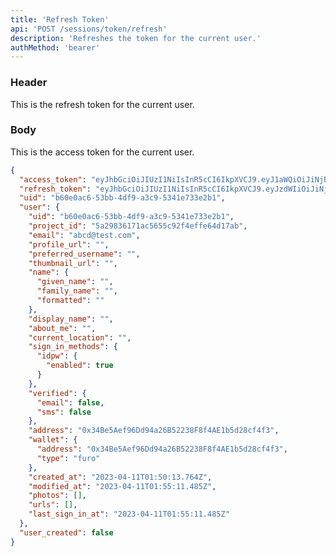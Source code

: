 ```yaml
---
title: 'Refresh Token'
api: 'POST /sessions/token/refresh'
description: 'Refreshes the token for the current user.'
authMethod: 'bearer'
---
```


### Header

<ParamField header="Authorization" type="string" required>
  This is the refresh token for the current user.
</ParamField>

### Body

<ParamField body="accessToken" type="string" required>
  This is the access token for the current user.
</ParamField>

<ResponseExample>

```json 201: Created
{
  "access_token": "eyJhbGciOiJIUzI1NiIsInR5cCI6IkpXVCJ9.eyJ1aWQiOiJiNjBlMGFjNi01M2JiLTRkZjktYTNjOS01MzQxZTczM2UyYjEiLCJ1ZW0iOiJhYmNkQHRlc3QuY29tIiwicGlkIjoiNWEyOTgzNjE3MWFjNTY1NWM5MmY0ZWZmZTY0ZDE3YWIiLCJpYXQiOjE2ODExNzgxMTEsImV4cCI6MTY4MTE4MTcxMX0.JyF7WO1Kna6aBBgCQ8YoJ8SIDloQEu0PnMyAM8cwYmM",
  "refresh_token": "eyJhbGciOiJIUzI1NiIsInR5cCI6IkpXVCJ9.eyJzdWIiOiJiNjBlMGFjNi01M2JiLTRkZjktYTNjOS01MzQxZTczM2UyYjEiLCJpYXQiOjE2ODExNzgxMTEsImV4cCI6MTY4MTc4MjkxMX0.I-zxvlmegw_uGyuBrecyDmpgbikIOa3dD6CPWLWiZz8",
  "uid": "b60e0ac6-53bb-4df9-a3c9-5341e733e2b1",
  "user": {
    "uid": "b60e0ac6-53bb-4df9-a3c9-5341e733e2b1",
    "project_id": "5a29836171ac5655c92f4effe64d17ab",
    "email": "abcd@test.com",
    "profile_url": "",
    "preferred_username": "",
    "thumbnail_url": "",
    "name": {
      "given_name": "",
      "family_name": "",
      "formatted": ""
    },
    "display_name": "",
    "about_me": "",
    "current_location": "",
    "sign_in_methods": {
      "idpw": {
        "enabled": true
      }
    },
    "verified": {
      "email": false,
      "sms": false
    },
    "address": "0x34Be5Aef96Dd94a26B52238F8f4AE1b5d28cf4f3",
    "wallet": {
      "address": "0x34Be5Aef96Dd94a26B52238F8f4AE1b5d28cf4f3",
      "type": "furo"
    },
    "created_at": "2023-04-11T01:50:13.764Z",
    "modified_at": "2023-04-11T01:55:11.485Z",
    "photos": [],
    "urls": [],
    "last_sign_in_at": "2023-04-11T01:55:11.485Z"
  },
  "user_created": false
}
```

</ResponseExample>
